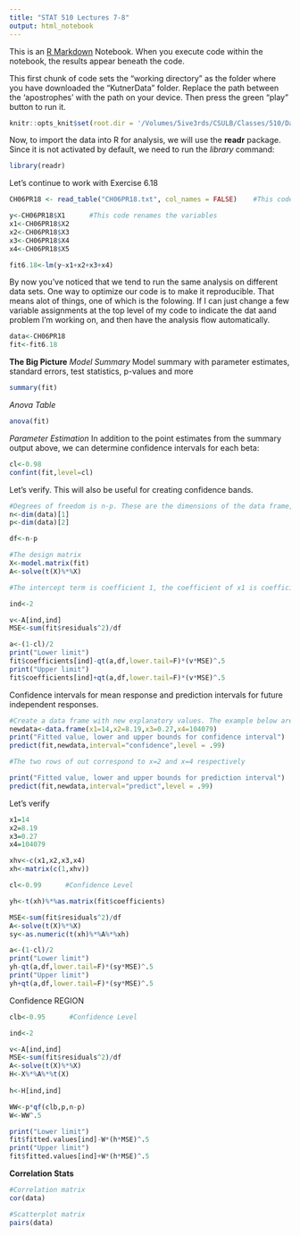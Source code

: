 ```yaml
---
title: "STAT 510 Lectures 7-8"
output: html_notebook
---
```


This is an [R Markdown](http://rmarkdown.rstudio.com) Notebook. When you execute code within the notebook, the results appear beneath the code. 

This first chunk of code sets the "working directory" as the folder where you have downloaded the "KutnerData" folder. Replace the path between the 'apostrophes' with the path on your device. Then press the green "play" button to run it.

```r
knitr::opts_knit$set(root.dir = '/Volumes/5ive3rds/CSULB/Classes/510/Data/Data Sets KN/KutnerData/Chapter  6 Data Sets/')
```


Now, to import the data into R for analysis, we will use the **readr** package. Since it is not activated by default, we need to run the *library* command:

```r
library(readr)
```

Let's continue to work with Exercise 6.18

```r
CH06PR18 <- read_table("CH06PR18.txt", col_names = FALSE)    #This code imports the data

y<-CH06PR18$X1      #This code renames the variables
x1<-CH06PR18$X2
x2<-CH06PR18$X3
x3<-CH06PR18$X4
x4<-CH06PR18$X5

fit6.18<-lm(y~x1+x2+x3+x4)
```

By now you've noticed that we tend to run the same analysis on different data sets. One way to optimize our code is to make it reproducible. That means alot of things, one of which is the folowing. If I can just change a few variable assignments at the top level of my code to indicate the dat aand problem I'm working on, and then have the analysis flow automatically.

```r
data<-CH06PR18
fit<-fit6.18
```


**The Big Picture**
*Model Summary*
Model summary with parameter estimates, standard errors, test statistics, p-values and more

```r
summary(fit)
```

*Anova Table*
```r
anova(fit)
```


*Parameter Estimation*
In addition to the point estimates from the summary output above, we can determine confidence intervals for each beta:
```r
cl<-0.98
confint(fit,level=cl)
```

Let's verify. This will also be useful for creating confidence bands.

```r
#Degrees of freedom is n-p. These are the dimensions of the data frame, so let's use that for our advantage.
n<-dim(data)[1]
p<-dim(data)[2]

df<-n-p

#The design matrix 
X<-model.matrix(fit)
A<-solve(t(X)%*%X)

#The intercept term is coefficient 1, the coefficient of x1 is coefficient 2, etc. The ind, or index parameter will keep track of that.

ind<-2

v<-A[ind,ind]
MSE<-sum(fit$residuals^2)/df

a<-(1-cl)/2
print("Lower limit")
fit$coefficients[ind]-qt(a,df,lower.tail=F)*(v*MSE)^.5
print("Upper limit")
fit$coefficients[ind]+qt(a,df,lower.tail=F)*(v*MSE)^.5
```


Confidence intervals for mean response and prediction intervals for future independent responses.

```r
#Create a data frame with new explanatory values. The example below are from the 2nd observation
newdata<-data.frame(x1=14,x2=8.19,x3=0.27,x4=104079)
print("Fitted value, lower and upper bounds for confidence interval")
predict(fit,newdata,interval="confidence",level = .99)

#The two rows of out correspond to x=2 and x=4 respectively

print("Fitted value, lower and upper bounds for prediction interval")
predict(fit,newdata,interval="predict",level = .99)

```


Let's verify
```r
x1=14
x2=8.19
x3=0.27
x4=104079

xhv<-c(x1,x2,x3,x4)
xh<-matrix(c(1,xhv))

cl<-0.99      #Confidence Level

yh<-t(xh)%*%as.matrix(fit$coefficients)

MSE<-sum(fit$residuals^2)/df
A<-solve(t(X)%*%X)
sy<-as.numeric(t(xh)%*%A%*%xh)

a<-(1-cl)/2
print("Lower limit")
yh-qt(a,df,lower.tail=F)*(sy*MSE)^.5
print("Upper limit")
yh+qt(a,df,lower.tail=F)*(sy*MSE)^.5
```


Confidence REGION
```r
clb<-0.95      #Confidence Level

ind<-2

v<-A[ind,ind]
MSE<-sum(fit$residuals^2)/df
A<-solve(t(X)%*%X)
H<-X%*%A%*%t(X)
 
h<-H[ind,ind]

WW<-p*qf(clb,p,n-p)
W<-WW^.5

print("Lower limit")
fit$fitted.values[ind]-W*(h*MSE)^.5
print("Upper limit")
fit$fitted.values[ind]+W*(h*MSE)^.5
```

**Correlation Stats**

```r
#Correlation matrix
cor(data)

#Scatterplot matrix
pairs(data)
```











